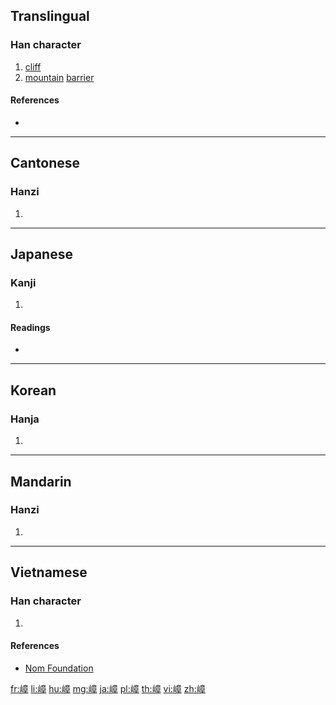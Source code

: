 ==Translingual==

===Han character===
{{Han char|rn=46|rad=山|as=11|sn=14|four=20746|canj=UYTJ|ids=⿰山章}}

# [[cliff]]
# [[mountain]] [[barrier]]

====References====
* {{Han ref|kx=0318.270|dkj=08410|dj=0618.390|hdz=10795.060|uh=5D82|ud=23938|bh=E1A3|bd=57763}}

----

==Cantonese==

===Hanzi===
{{yue-hanzi|jyut=[[zoeng3]]|y=jeung3}}

# {{defn|lang=yue|sort=山11}}

----

==Japanese==

===Kanji===
{{ja-kanji|grade=|rs=山11}}

# {{defn|lang=ja|sort=山11}}

====Readings====
* {{ja-readings|on=[[しょう]] (shō)|kun=[[みね]] (mine)}}

----

==Korean==

===Hanja===
{{ko-hanja|hangeul=장|rv=jang|mr=chang}}

# {{defn|lang=ko|sort=山11}}

----

==Mandarin==

===Hanzi===
{{cmn-hanzi|pin=[[zhàng]] ([[zhang4]]), [[qiáo]] ([[qiao2]])|wg=chang<sup>4</sup>, ch'iao<sup>2</sup>}}

# {{defn|lang=cmn|sort=山11}}

----

==Vietnamese==

===Han character===
{{vi-readings|rs=山11|hanviet=chướng}}

# {{defn|lang=vi|sort=山11}}

====References====
* [http://nomfoundation.org/common/nom_details.php?codepoint=5d82 Nom Foundation]

[[fr:嶂]]
[[li:嶂]]
[[hu:嶂]]
[[mg:嶂]]
[[ja:嶂]]
[[pl:嶂]]
[[th:嶂]]
[[vi:嶂]]
[[zh:嶂]]
